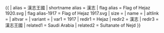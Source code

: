 {{ {{{1<noinclude>|country showdata</noinclude>}}}
| alias = 漢志王國
| shortname alias = 漢志
| flag alias = Flag of Hejaz 1920.svg
| flag alias-1917 = Flag of Hejaz 1917.svg
| size = {{{size|}}}
| name = {{{name|}}}
| altlink = {{{altlink|}}}
| altvar = {{{altvar|}}}
| variant = {{{variant|}}}
<noinclude>
| var1 = 1917
| redir1 = Hejaz
| redir2 = 漢志
| redir3 = 漢志王國
| related1 = Saudi Arabia
| related2 = Sultanate of Nejd
</noinclude>
}}